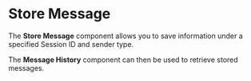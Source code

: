 
# Store Message

The **Store Message** component allows you to save information under a specified Session ID and sender type.

The **Message History** component can then be used to retrieve stored messages.

<div
  style={{ marginBottom: "20px", display: "flex", justifyContent: "center" }}
>
  <ReactPlayer playing controls url="/videos/store_message.mp4" />
</div>